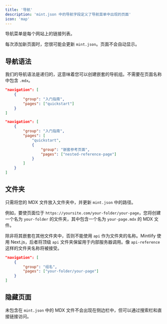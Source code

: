 ```yaml
---
title: '导航'
description: 'mint.json 中的导航字段定义了导航菜单中出现的页面'
icon: 'map'
---
```


导航菜单是每个网站上的链接列表。

每次添加新页面时，您很可能会更新 `mint.json`。页面不会自动显示。

## 导航语法

我们的导航语法是递归的，这意味着您可以创建嵌套的导航组。不需要在页面名称中包含 `.mdx`。

<CodeGroup>

```json 常规导航
"navigation": [
    {
        "group": "入门指南",
        "pages": ["quickstart"]
    }
]
```

```json 嵌套导航
"navigation": [
    {
        "group": "入门指南",
        "pages": [
            "quickstart",
            {
                "group": "嵌套参考页面",
                "pages": ["nested-reference-page"]
            }
        ]
    }
]
```

</CodeGroup>

## 文件夹

只需将您的 MDX 文件放入文件夹中，并更新 `mint.json` 中的路径。

例如，要使页面位于 `https://yoursite.com/your-folder/your-page`，您将创建一个名为 `your-folder` 的文件夹，其中包含一个名为 `your-page.mdx` 的 MDX 文件。

<Warning>

除非将其嵌套在其他文件夹中，否则不能使用 `api` 作为文件夹的名称。Mintlify 使用 Next.js，后者将顶级 `api` 文件夹保留用于内部服务器调用。像 `api-reference` 这样的文件夹名称将被接受。

</Warning>

```json 带有文件夹的导航
"navigation": [
    {
        "group": "组名",
        "pages": ["your-folder/your-page"]
    }
]
```

## 隐藏页面

未包含在 `mint.json` 中的 MDX 文件不会出现在侧边栏中，但可以通过搜索栏和直接链接访问。